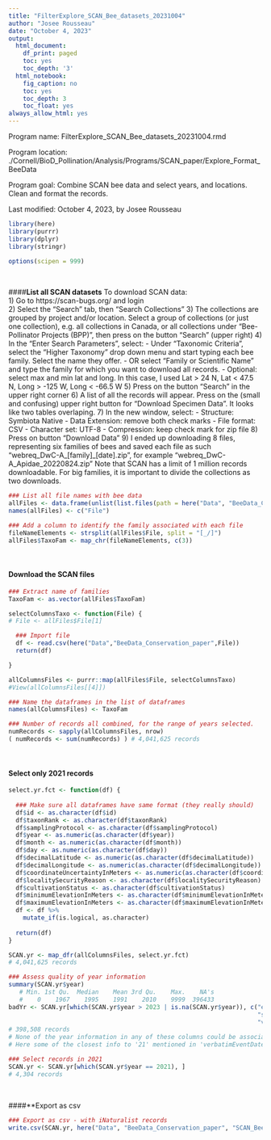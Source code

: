 ---
title: "FilterExplore_SCAN_Bee_datasets_20231004"
author: "Josee Rousseau"
date: "October 4, 2023"
output:
  html_document:
    df_print: paged
    toc: yes
    toc_depth: '3'
  html_notebook:
    fig_caption: no
    toc: yes
    toc_depth: 3
    toc_float: yes
always_allow_html: yes
---


Program name:     FilterExplore_SCAN_Bee_datasets_20231004.rmd 

Program location: ./Cornell/BioD_Pollination/Analysis/Programs/SCAN_paper/Explore_Format_BeeData

Program goal:     Combine SCAN bee data and select years, and locations. Clean and format the records.

Last modified:		October 4, 2023, by Josee Rousseau


```{r libraries, echo = FALSE, warning = FALSE, message = FALSE}

library(here)
library(purrr)
library(dplyr)
library(stringr)

options(scipen = 999)

```
&nbsp;     
 
####**List all SCAN datasets**
To download SCAN data:    
1) Go to https://scan-bugs.org/ and login       
2) Select the "Search" tab, then "Search Collections"
3) The collections are grouped by project and/or location. Select a group of collections (or just one collection), e.g. all collections in Canada, or all collections under "Bee-Pollinator Projects (BPP)", then press on the button "Search" (upper right)
4) In the "Enter Search Parameters", select:
    - Under "Taxonomic Criteria", select the "Higher Taxonomy" drop down menu and start typing each bee family. Select the name they offer.
    - OR select "Family or Scientific Name" and type the family for which you want to download all records.
    - Optional: select max and min lat and long. In this case, I used Lat > 24 N, Lat < 47.5 N, Long > -125 W, Long < -66.5 W
5) Press on the button "Search" in the upper right corner
6) A list of all the records will appear. Press on the (small and confusing) upper right button for "Download Specimen Data". It looks like two tables overlaping.
7) In the new window, select:
    - Structure: Symbiota Native
    - Data Extension: remove both check marks
    - File format: CSV
    - Character set: UTF-8
    - Compression: keep check mark for zip file
8) Press on button "Download Data"
9) I ended up downloading 8 files, representing six families of bees and saved each file as such 
   "webreq_DwC-A_[family]_[date].zip", for example "webreq_DwC-A_Apidae_20220824.zip"
   Note that SCAN has a limit of 1 million records downloadable. For big families, it is important to divide the collections as two downloads.
```{r listDatasets}

### List all file names with bee data
allFiles <- data.frame(unlist(list.files(path = here("Data", "BeeData_Conservation_paper"), pattern = "occurrences.csv", recursive = TRUE))) # full.names = TRUE, 
names(allFiles) <- c("File")

### Add a column to identify the family associated with each file
fileNameElements <- strsplit(allFiles$File, split = "[_/]")
allFiles$TaxoFam <- map_chr(fileNameElements, c(3))

```
&nbsp;     
 
#### Download the SCAN files
```{r selectColumnsTaxo}

### Extract name of families
TaxoFam <- as.vector(allFiles$TaxoFam)

selectColumnsTaxo <- function(File) {
# File <- allFiles$File[1]

  ### Import file
  df <- read.csv(here("Data","BeeData_Conservation_paper",File)) 
  return(df)

}

allColumnsFiles <- purrr::map(allFiles$File, selectColumnsTaxo)
#View(allColumnsFiles[[4]])

### Name the dataframes in the list of dataframes
names(allColumnsFiles) <- TaxoFam

### Number of records all combined, for the range of years selected.
numRecords <- sapply(allColumnsFiles, nrow)
( numRecords <- sum(numRecords) ) # 4,041,625 records


```
&nbsp;     
 
#### Select only 2021 records
```{r}

select.yr.fct <- function(df) {
  
  ### Make sure all dataframes have same format (they really should)
  df$id <- as.character(df$id)
  df$taxonRank <- as.character(df$taxonRank)
  df$samplingProtocol <- as.character(df$samplingProtocol)
  df$year <- as.numeric(as.character(df$year))
  df$month <- as.numeric(as.character(df$month))
  df$day <- as.numeric(as.character(df$day))
  df$decimalLatitude <- as.numeric(as.character(df$decimalLatitude))
  df$decimalLongitude <- as.numeric(as.character(df$decimalLongitude))
  df$coordinateUncertaintyInMeters <- as.numeric(as.character(df$coordinateUncertaintyInMeters))
  df$localitySecurityReason <- as.character(df$localitySecurityReason)
  df$cultivationStatus <- as.character(df$cultivationStatus)
  df$minimumElevationInMeters <- as.character(df$minimumElevationInMeters)
  df$maximumElevationInMeters <- as.character(df$maximumElevationInMeters)
  df <- df %>%
    mutate_if(is.logical, as.character)
  
  return(df)
}

SCAN.yr <- map_dfr(allColumnsFiles, select.yr.fct)
# 4,041,625 records

### Assess quality of year information
summary(SCAN.yr$year)
   # Min. 1st Qu.  Median    Mean 3rd Qu.    Max.    NA's 
   #    0    1967    1995    1991    2010    9999  396433 
badYr <- SCAN.yr[which(SCAN.yr$year > 2023 | is.na(SCAN.yr$year)), c("eventDate", "year", "month", "day", 
                                                                     "startDayOfYear", "endDayOfYear",
                                                                     "verbatimEventDate") ]
# 398,508 records
# None of the year information in any of these columns could be associated with 2021 (instead of 1921).
# Here some of the closest info to '21' mentioned in 'verbatimEventDate': Mar 7-21, Jul-21, AUG 21, Abril 8-21

### Select records in 2021
SCAN.yr <- SCAN.yr[which(SCAN.yr$year == 2021), ]
# 4,304 records

```
&nbsp;     
 
####**Export as csv
```{r}

### Export as csv - with iNaturalist records
write.csv(SCAN.yr, here("Data", "BeeData_Conservation_paper", "SCAN_Bees_2021_USA_20231004.csv"), row.names = FALSE)

```




